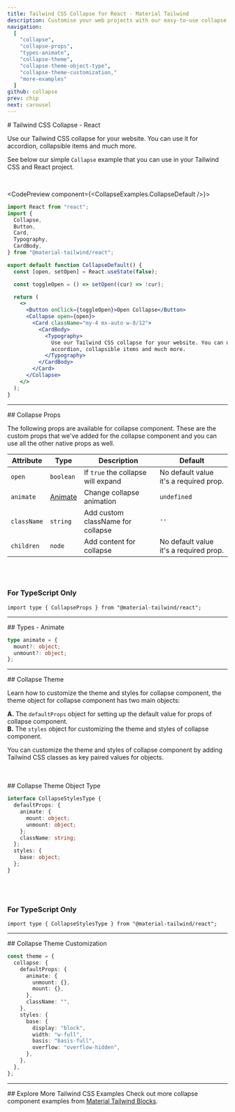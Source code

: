 ```yaml
---
title: Tailwind CSS Collapse for React - Material Tailwind
description: Customise your web projects with our easy-to-use collapse component for Tailwind CSS and React using Material Design guidelines.
navigation:
  [
    "collapse",
    "collapse-props",
    "types-animate",
    "collapse-theme",
    "collapse-theme-object-type",
    "collapse-theme-customization,"
    "more-examples"
  ]
github: collapse
prev: chip
next: carousel
---
```


<DocsTitle href="collapse">
# Tailwind CSS Collapse - React
</DocsTitle>

Use our Tailwind CSS collapse for your website. You can use it for accordion, collapsible items and much more.

See below our simple <Code>Collapse</Code> example that you can use in your Tailwind CSS and React project.

<br />

<CodePreview component={<CollapseExamples.CollapseDefault />}>
```jsx
import React from "react";
import {
  Collapse,
  Button,
  Card,
  Typography,
  CardBody,
} from "@material-tailwind/react";

export default function CollapseDefault() {
  const [open, setOpen] = React.useState(false);

  const toggleOpen = () => setOpen((cur) => !cur);

  return (
    <>
      <Button onClick={toggleOpen}>Open Collapse</Button>
      <Collapse open={open}>
        <Card className="my-4 mx-auto w-8/12">
          <CardBody>
            <Typography>
              Use our Tailwind CSS collapse for your website. You can use if for
              accordion, collapsible items and much more.
            </Typography>
          </CardBody>
        </Card>
      </Collapse>
    </>
  );
}
```
</CodePreview>

---

<DocsTitle href="collapse-props">
## Collapse Props
</DocsTitle>

The following props are available for collapse component. These are the custom props
that we've added for the collapse component and you can use all the other
native props as well.

| Attribute   | Type                      | Description                                     | Default                                |
| ----------- | ------------------------- | ----------------------------------------------- | -------------------------------------- |
| `open`      | <Code>boolean</Code>      | If <Code>true</Code> the collapse will expand   | No default value it's a required prop. |
| `animate`   | [Animate](#types-animate) | Change collapse animation                       | <Code>undefined</Code>                 |
| `className` | <Code>string</Code>       | Add custom className for collapse               | `''`                                   |
| `children`  | <Code>node</Code>         | Add content for collapse                        | No default value it's a required prop. |

<br />
<br />

### For TypeScript Only

```tsx
import type { CollapseProps } from "@material-tailwind/react";
```

---

<DocsTitle href="types-animate">
## Types - Animate
</DocsTitle>

```ts
type animate = {
  mount?: object;
  unmount?: object;
};
```

---

<DocsTitle href="collapse-theme">
## Collapse Theme
</DocsTitle>

Learn how to customize the theme and styles for collapse component, the theme object for collapse component has two main objects:

**A.** The <Code>defaultProps</Code> object for setting up the default value for props of collapse component.<br />
**B.** The <Code>styles</Code> object for customizing the theme and styles of collapse component.<br />

You can customize the theme and styles of collapse component by adding Tailwind CSS classes as key paired values for objects.

<br />
<br />

<DocsTitle href="collapse-theme-object-type">
## Collapse Theme Object Type
</DocsTitle>

```ts
interface CollapseStylesType {
  defaultProps: {
    animate: {
      mount: object;
      unmount: object;
    };
    className: string;
  };
  styles: {
    base: object;
  };
}
```

<br />
<br />

### For TypeScript Only

```tsx
import type { CollapseStylesType } from "@material-tailwind/react";
```

---

<DocsTitle href="collapse-theme-customization">
## Collapse Theme Customization
</DocsTitle>

```ts
const theme = {
  collapse: {
    defaultProps: {
      animate: {
        unmount: {},
        mount: {},
      },
      className: "",
    },
    styles: {
      base: {
        display: "block",
        width: "w-full",
        basis: "basis-full",
        overflow: "overflow-hidden",
      },
    },
  },
};
```
---

<DocsTitle href="more-examples">
## Explore More Tailwind CSS Examples
Check out more collapse component examples from <a href="https://www.material-tailwind.com/blocks" target="_blank">Material Tailwind Blocks</a>.
